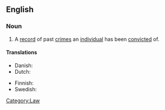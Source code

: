 ==English==

===Noun===
{{en-noun|sg=[[criminal]] [[record]]}}

# A [[record]] of past [[crime]]s an [[individual]] has been [[convict]]ed of.

====Translations====
{{trans-top|a record of past crimes}}
* Danish: {{t|da|straffeattest}}
* Dutch: {{t-|nl|strafblad|n}}
{{trans-mid}}
* Finnish: {{t-|fi|rikosrekisteri}}
* Swedish: {{t-|sv|brottsregister|n}}
{{trans-bottom}}

[[Category:Law]]